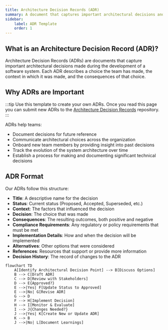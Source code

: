 ```yaml
---
title: Architecture Decision Records (ADR)
summary: A document that captures important architectural decisions and their context
sidebar:
    label: ADR Template
    order: 1
---
```




## What is an Architecture Decision Record (ADR)?

<Tiles columns={2}>
    <Tile icon="CommandLineIcon" iconColor="black" href="/docs" title="Explore examples on GitHub" description="Delve into our documentation for more insights." />
    <Tile icon="UsersIcon" iconColor="black" href="/docs" title="Request a review" description="Request a review from the team. Reviews for ADRs are from the design authority, and can take a week." />
</Tiles>

Architecture Decision Records (ADRs) are documents that capture important architectural decisions made during the development of a software system. Each ADR describes a choice the team has made, the context in which it was made, and the consequences of that choice.

## Why ADRs are Important

:::tip
Use this template to create your own ADRs. Once you read this page you can submit new ADRs to the [Architecture Decision Records](https://github.com/eventcatalog/eventcatalog/issues/new?assignees=&labels=architecture&template=architecture-decision-record.mdx&title=ADR%3A+) repository.
:::

ADRs help teams:
- Document decisions for future reference
- Communicate architectural choices across the organization
- Onboard new team members by providing insight into past decisions
- Track the evolution of the system architecture over time
- Establish a process for making and documenting significant technical decisions

## ADR Format

Our ADRs follow this structure:
- **Title**: A descriptive name for the decision
- **Status**: Current status (Proposed, Accepted, Superseded, etc.)
- **Context**: The factors that influenced the decision
- **Decision**: The choice that was made
- **Consequences**: The resulting outcomes, both positive and negative
- **Compliance Requirements**: Any regulatory or policy requirements that must be met
- **Implementation Details**: How and when the decision will be implemented
- **Alternatives**: Other options that were considered
- **References**: Resources that support or provide more information
- **Decision History**: The record of changes to the ADR

```mermaid
flowchart TD
    A[Identify Architectural Decision Point] --> B[Discuss Options]
    B --> C[Draft ADR]
    C --> D[Review with Stakeholders]
    D --> E{Approved?}
    E -->|Yes| F[Update Status to Approved]
    E -->|No| G[Revise ADR]
    G --> D
    F --> H[Implement Decision]
    H --> I[Monitor & Evaluate]
    I --> J{Changes Needed?}
    J -->|Yes| K[Create New or Update ADR]
    K --> B
    J -->|No| L[Document Learnings]
```

